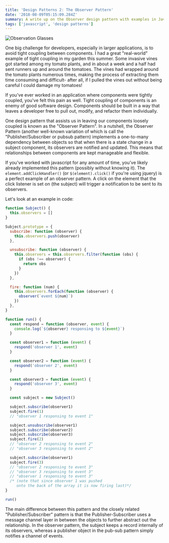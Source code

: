 ```yaml
---
title: 'Design Patterns 2: The Observer Pattern'
date: '2018-08-09T05:15:09.284Z'
summary: A write up on the Observer design pattern with examples in Javascript
tags: ['javascript', 'design patterns']
---
```


![Observation Glasses](/static/images/observer.jpg)

One big challenge for developers, especially in larger applications, is to avoid tight coupling between components. I had a great "real-world" example of tight coupling in my garden this summer. Some invasive vines got started among my tomato plants, and in about a week and a half had sent runners up and around the tomatoes. The vines had wrapped around the tomato plants numerous times, making the process of extracting them time consuming and difficult- after all, if I pulled the vines out without being careful I could damage my tomatoes!

If you've ever worked in an application where components were tightly coupled, you've felt this pain as well. Tight coupling of components is an enemy of good software design. Components should be built in a way that leaves a developer free to pull out, modify, and refactor them individually.

One design pattern that assists us in leaving our components loosely coupled is known as the "Observer Pattern". In a nutshell, the Observer Pattern (another well-known variation of which is call the "Publisher/Subscriber or pubsub pattern) implements a one-to-many dependency between objects so that when there is a state change in a subject component, its observers are notified and updated. This means that relationships between components are kept manageable and flexible.

If you've worked with javascript for any amount of time, you've likely already implemented this pattern (possibly without knowing it). The `element.addClickHandler()` (or `$(element).click()` if you're using jquery) is a perfect example of an observer pattern. A click on the element that the click listener is set on (the subject) will trigger a notification to be sent to its observers.

Let's look at an example in code:

```js
function Subject() {
  this.observers = []
}

Subject.prototype = {
  subscribe: function (observer) {
    this.observers.push(observer)
  },

  unsubscribe: function (observer) {
    this.observers = this.observers.filter(function (obs) {
      if (obs !== observer) {
        return obs
      }
    })
  },

  fire: function (num) {
    this.observers.forEach(function (observer) {
      observer(`event ${num}`)
    })
  },
}

function run() {
  const respond = function (observer, event) {
    console.log(`${observer} responsing to ${event}`)
  }

  const observer1 = function (event) {
    respond('observer 1', event)
  }

  const observer2 = function (event) {
    respond('observer 2', event)
  }

  const observer3 = function (event) {
    respond('observer 3', event)
  }

  const subject = new Subject()

  subject.subscribe(observer1)
  subject.fire(1)
  // "observer 1 responsing to event 1"

  subject.unsubscribe(observer1)
  subject.subscribe(observer2)
  subject.subscribe(observer3)
  subject.fire(2)
  // "observer 2 responsing to event 2"
  // "observer 3 responsing to event 2"

  subject.subscribe(observer1)
  subject.fire(3)
  // "observer 2 responsing to event 3"
  // "observer 3 responsing to event 3"
  // "observer 1 responsing to event 3"
  /* (note that since observer 1 was pushed
     onto the back of the array it is now firing last)*/
}

run()
```

The main difference between this pattern and the closely related "Publisher/Subscriber" pattern is that the Publisher-Subscriber uses a message channel layer
in between the objects to further abstract out the relationship. In the observer pattern, the subject keeps a record internally of its observers, whereas
a publisher object in the pub-sub pattern simply notifies a channel of events.

